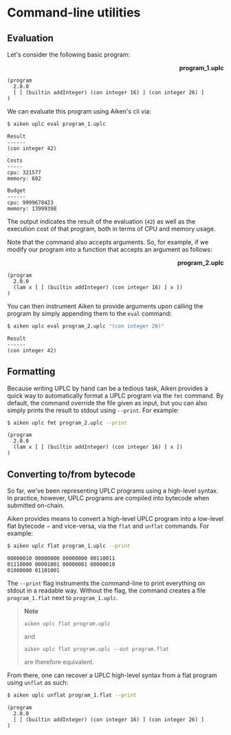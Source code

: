 # Command-line utilities

## Evaluation

Let's consider the following basic program:

<p align="right">
  <strong>program_1.uplc</strong>
</p>

```
(program
  2.0.0
  [ [ (builtin addInteger) (con integer 16) ] (con integer 26) ]
)
```

We can evaluate this program using Aiken's cli via:

```sh
$ aiken uplc eval program_1.uplc
```

```
Result
------
(con integer 42)

Costs
-----
cpu: 321577
memory: 602

Budget
------
cpu: 9999678423
memory: 13999398
```

The output indicates the result of the evaluation (`42`) as well as the
execution cost of that program, both in terms of CPU and memory usage.

Note that the command also accepts arguments. So, for example, if we modify our
program into a function that accepts an argument as follows:

<p align="right">
  <strong>program_2.uplc</strong>
</p>

```
(program
  2.0.0
  (lam x [ [ (builtin addInteger) (con integer 16) ] x ])
)
```

You can then instrument Aiken to provide arguments upon calling the program by
simply appending them to the `eval` command:

```sh
$ aiken uplc eval program_2.uplc "(con integer 26)"
```

```
Result
------
(con integer 42)
```

## Formatting

Because writing UPLC by hand can be a tedious task, Aiken provides a quick way to automatically format
a UPLC program via the `fmt` command. By default, the command override the file given as input, but you
can also simply prints the result to stdout using `--print`. For example:

```sh
$ aiken uplc fmt program_2.uplc --print
```

```
(program
  2.0.0
  (lam x [ [ (builtin addInteger) (con integer 16) ] x ])
)
```

## Converting to/from bytecode

So far, we've been representing UPLC programs using a high-level syntax. In
practice, however, UPLC programs are compiled into bytecode when submitted
on-chain.

Aiken provides means to convert a high-level UPLC program into a low-level flat
bytecode − and vice-versa, via the `flat` and `unflat` commands. For example:

```sh
$ aiken uplc flat program_1.uplc --print
```

```
00000010 00000000 00000000 00110011
01110000 00001001 00000001 00000010
01000000 01101001
```

The `--print` flag instruments the command-line to print everything on stdout
in a readable way. Without the flag, the command creates a file `program_1.flat`
next to `program_1.uplc`.

> **Note**
>
> `aiken uplc flat program.uplc`
>
> and
>
> `aiken uplc flat program.uplc --out program.flat`
>
> are therefore equivalent.

From there, one can recover a UPLC high-level syntax from a flat program using
`unflat` as such:

```sh
$ aiken uplc unflat program_1.flat --print
```

```
(program
  2.0.0
  [ [ (builtin addInteger) (con integer 16) ] (con integer 26) ]
)
```
